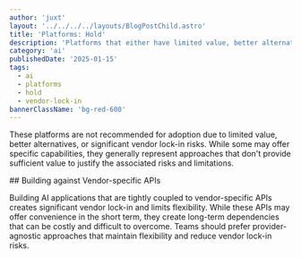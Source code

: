 ```yaml
---
author: 'juxt'
layout: '../../../../layouts/BlogPostChild.astro'
title: 'Platforms: Hold'
description: 'Platforms that either have limited value, better alternatives, or pose vendor lock-in risks'
category: 'ai'
publishedDate: '2025-01-15'
tags:
  - ai
  - platforms
  - hold
  - vendor-lock-in
bannerClassName: 'bg-red-600'
---
```


These platforms are not recommended for adoption due to limited value, better alternatives, or significant vendor lock-in risks. While some may offer specific capabilities, they generally represent approaches that don't provide sufficient value to justify the associated risks and limitations.

<div
  data-radar='true'
  data-meta='{"label":"Building against Vendor-specific APIs"}'
/>
## Building against Vendor-specific APIs

Building AI applications that are tightly coupled to vendor-specific APIs creates significant vendor lock-in and limits flexibility. While these APIs may offer convenience in the short term, they create long-term dependencies that can be costly and difficult to overcome. Teams should prefer provider-agnostic approaches that maintain flexibility and reduce vendor lock-in risks.
